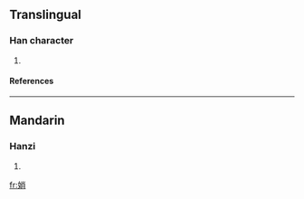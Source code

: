 ==Translingual==
===Han character===
{{Han char|rn=38|rad=女|as=07|sn=10|four=|canj=女火月 (VFB)}}
# {{defn|Han|sort=女07}}
====References====
{{Han ref|kx=0261.380|dkj=06284|dj=0528.180|hdz=21051.020|uh=5A0B|ud=23051}}
----
==Mandarin==
===Hanzi===
{{cmn-hanzi|pin=[[shào]] (shao4)|wg=shao<sup>4</sup>}}
# {{defn|Mandarin}}

[[fr:娋]]
